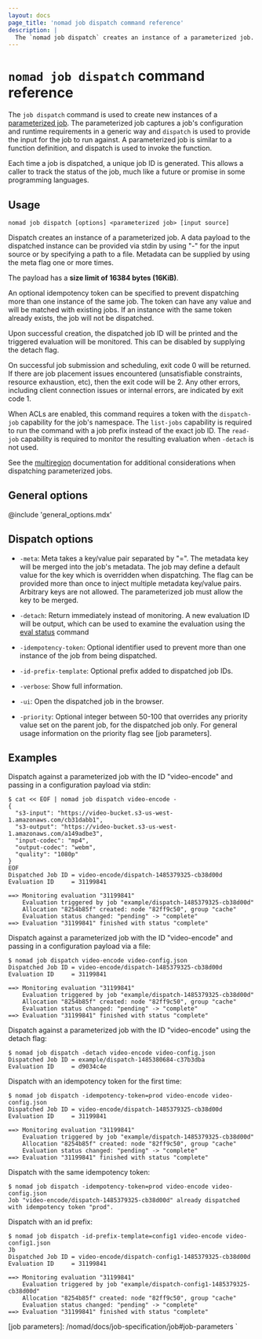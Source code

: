 ```yaml
---
layout: docs
page_title: 'nomad job dispatch command reference'
description: |
  The `nomad job dispatch` creates an instance of a parameterized job.
---
```


# `nomad job dispatch` command reference

The `job dispatch` command is used to create new instances of a [parameterized
job]. The parameterized job captures a job's configuration and runtime
requirements in a generic way and `dispatch` is used to provide the input for
the job to run against. A parameterized job is similar to a function definition,
and dispatch is used to invoke the function.

Each time a job is dispatched, a unique job ID is generated. This allows a
caller to track the status of the job, much like a future or promise in some
programming languages.

## Usage

```plaintext
nomad job dispatch [options] <parameterized job> [input source]
```

Dispatch creates an instance of a parameterized job. A data payload to the
dispatched instance can be provided via stdin by using "-" for the input source
or by specifying a path to a file. Metadata can be supplied by using the meta
flag one or more times.

The payload has a **size limit of 16384 bytes (16KiB)**.

An optional idempotency token can be specified to prevent dispatching more than
one instance of the same job. The token can have any value and will be matched
with existing jobs. If an instance with the same token already exists, the job
will not be dispatched.

Upon successful creation, the dispatched job ID will be printed and the
triggered evaluation will be monitored. This can be disabled by supplying the
detach flag.

On successful job submission and scheduling, exit code 0 will be returned. If
there are job placement issues encountered (unsatisfiable constraints, resource
exhaustion, etc), then the exit code will be 2. Any other errors, including
client connection issues or internal errors, are indicated by exit code 1.

When ACLs are enabled, this command requires a token with the `dispatch-job`
capability for the job's namespace. The `list-jobs` capability is required to
run the command with a job prefix instead of the exact job ID. The `read-job`
capability is required to monitor the resulting evaluation when `-detach` is
not used.

See the [multiregion] documentation for additional considerations when
dispatching parameterized jobs.

## General options

@include 'general_options.mdx'

## Dispatch options

- `-meta`: Meta takes a key/value pair separated by "=". The metadata key will
  be merged into the job's metadata. The job may define a default value for the
  key which is overridden when dispatching. The flag can be provided more than
  once to inject multiple metadata key/value pairs. Arbitrary keys are not
  allowed. The parameterized job must allow the key to be merged.

- `-detach`: Return immediately instead of monitoring. A new evaluation ID
  will be output, which can be used to examine the evaluation using the
  [eval status] command

- `-idempotency-token`: Optional identifier used to prevent more than one
  instance of the job from being dispatched.

- `-id-prefix-template`: Optional prefix added to dispatched job IDs.

- `-verbose`: Show full information.

- `-ui`: Open the dispatched job in the browser.

- `-priority`: Optional integer between 50-100 that overrides any
priority value set on the parent job, for the dispatched job only.
For general usage information on the priority flag see [job parameters].

## Examples

Dispatch against a parameterized job with the ID "video-encode" and
passing in a configuration payload via stdin:

```shell-session
$ cat << EOF | nomad job dispatch video-encode -
{
  "s3-input": "https://video-bucket.s3-us-west-1.amazonaws.com/cb31dabb1",
  "s3-output": "https://video-bucket.s3-us-west-1.amazonaws.com/a149adbe3",
  "input-codec": "mp4",
  "output-codec": "webm",
  "quality": "1080p"
}
EOF
Dispatched Job ID = video-encode/dispatch-1485379325-cb38d00d
Evaluation ID     = 31199841

==> Monitoring evaluation "31199841"
    Evaluation triggered by job "example/dispatch-1485379325-cb38d00d"
    Allocation "8254b85f" created: node "82ff9c50", group "cache"
    Evaluation status changed: "pending" -> "complete"
==> Evaluation "31199841" finished with status "complete"
```

Dispatch against a parameterized job with the ID "video-encode" and
passing in a configuration payload via a file:

```shell-session
$ nomad job dispatch video-encode video-config.json
Dispatched Job ID = video-encode/dispatch-1485379325-cb38d00d
Evaluation ID     = 31199841

==> Monitoring evaluation "31199841"
    Evaluation triggered by job "example/dispatch-1485379325-cb38d00d"
    Allocation "8254b85f" created: node "82ff9c50", group "cache"
    Evaluation status changed: "pending" -> "complete"
==> Evaluation "31199841" finished with status "complete"
```

Dispatch against a parameterized job with the ID "video-encode" using the detach
flag:

```shell-session
$ nomad job dispatch -detach video-encode video-config.json
Dispatched Job ID = example/dispatch-1485380684-c37b3dba
Evaluation ID     = d9034c4e
```

Dispatch with an idempotency token for the first time:

```shell-session
$ nomad job dispatch -idempotency-token=prod video-encode video-config.json
Dispatched Job ID = video-encode/dispatch-1485379325-cb38d00d
Evaluation ID     = 31199841

==> Monitoring evaluation "31199841"
    Evaluation triggered by job "example/dispatch-1485379325-cb38d00d"
    Allocation "8254b85f" created: node "82ff9c50", group "cache"
    Evaluation status changed: "pending" -> "complete"
==> Evaluation "31199841" finished with status "complete"
```

Dispatch with the same idempotency token:

```shell-session
$ nomad job dispatch -idempotency-token=prod video-encode video-config.json
Job "video-encode/dispatch-1485379325-cb38d00d" already dispatched with idempotency token "prod".
```

Dispatch with an id prefix:

```shell-session
$ nomad job dispatch -id-prefix-template=config1 video-encode video-config1.json
Jb
Dispatched Job ID = video-encode/dispatch-config1-1485379325-cb38d00d
Evaluation ID     = 31199841

==> Monitoring evaluation "31199841"
    Evaluation triggered by job "example/dispatch-config1-1485379325-cb38d00d"
    Allocation "8254b85f" created: node "82ff9c50", group "cache"
    Evaluation status changed: "pending" -> "complete"
==> Evaluation "31199841" finished with status "complete"
```

[eval status]: /nomad/docs/commands/eval/status
[parameterized job]: /nomad/docs/job-specification/parameterized 'Nomad parameterized Job Specification'
[multiregion]: /nomad/docs/job-specification/multiregion#parameterized-dispatch
[job parameters]: /nomad/docs/job-specification/job#job-parameters `

